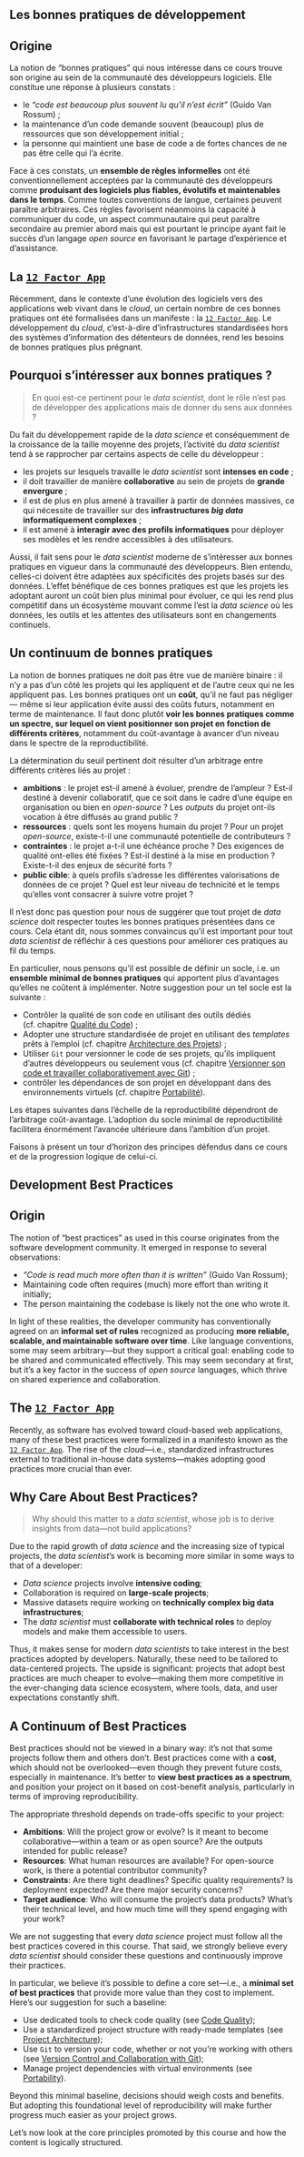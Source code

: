 
::: {.content-visible when-profile="fr"}

# Les bonnes pratiques de développement

## Origine

La notion de "bonnes pratiques" qui nous intéresse dans ce cours trouve son origine au sein de la communauté des développeurs logiciels.
Elle constitue une réponse à plusieurs constats :

- le _"code est beaucoup plus souvent lu qu'il n'est écrit"_ (Guido Van Rossum) ;
- la maintenance d'un code demande souvent (beaucoup) plus de ressources que son développement initial ;
- la personne qui maintient une base de code a de fortes chances de ne pas être celle qui l'a écrite.

Face à ces constats, un **ensemble de règles informelles** ont été conventionnellement acceptées par la communauté des développeurs comme **produisant des logiciels plus fiables, évolutifs et maintenables dans le temps**. Comme toutes conventions de langue, certaines peuvent paraître arbitraires. Ces règles favorisent néanmoins la capacité à communiquer du code, un aspect communautaire qui peut paraître secondaire au premier abord mais qui est pourtant le principe ayant fait le succès d'un langage _open source_ en favorisant le partage d'expérience et d'assistance.

:::: {.callout-note collapse="true"}
## La [`12 Factor App`](https://12factor.net/fr/)

Récemment, dans le contexte d'une évolution des logiciels vers des applications web vivant dans le *cloud*, un certain nombre de ces bonnes pratiques ont été formalisées dans un manifeste : la [`12 Factor App`](https://12factor.net/fr/).
Le développement du _cloud_, c'est-à-dire d'infrastructures standardisées hors des
systèmes d'information des détenteurs de données,
rend les besoins de bonnes pratiques plus prégnant.
::::

## Pourquoi s'intéresser aux bonnes pratiques ?

> En quoi est-ce pertinent pour le *data scientist*, dont le rôle n'est pas de développer des applications mais de donner du sens aux données ?

Du fait du développement rapide de la *data science* et conséquemment de la croissance de la taille moyenne des projets, l'activité du *data scientist* tend à se rapprocher par certains aspects de celle du développeur :

- les projets sur lesquels travaille le *data scientist* sont __intenses en code__ ;
- il doit travailler de manière __collaborative__ au sein de projets de __grande envergure__ ;
- il est de plus en plus amené à travailler à partir de données massives, ce qui nécessite de travailler sur des __infrastructures *big data* informatiquement complexes__ ;
- il est amené à __interagir avec des profils informatiques__ pour déployer ses modèles et les rendre accessibles à des utilisateurs.

Aussi, il fait sens pour le *data scientist* moderne de s'intéresser aux bonnes pratiques en vigueur dans la communauté des développeurs. Bien entendu, celles-ci doivent être adaptées aux spécificités des projets basés sur des données.
L'effet bénéfique de ces bonnes pratiques est que les projets les adoptant auront un coût bien plus minimal
pour évoluer, ce qui les rend plus compétitif dans un écosystème mouvant comme l'est la _data science_
où les données, les outils et les attentes des utilisateurs sont en changements continuels.

## Un continuum de bonnes pratiques

La notion de bonnes pratiques ne doit pas être vue de manière binaire : il n'y a pas d'un côté les projets qui les appliquent et de l'autre ceux qui ne les appliquent pas. Les bonnes pratiques ont un __coût__, qu'il ne faut pas négliger — même si leur application évite aussi des coûts futurs, notamment en terme de maintenance. Il faut donc plutôt **voir les bonnes pratiques comme un spectre, sur lequel on vient positionner son projet en fonction de différents critères**, notamment du coût-avantage à avancer d'un niveau dans le spectre de la reproductibilité.

La détermination du seuil pertinent doit résulter d'un arbitrage entre différents critères liés au projet :

- **ambitions** : le projet est-il amené à évoluer, prendre de l'ampleur ? Est-il destiné à devenir collaboratif, que ce soit dans le cadre d'une équipe en organisation ou bien en *open-source* ? Les *outputs* du projet ont-ils vocation à être diffusés au grand public ?
- **ressources** : quels sont les moyens humain du projet ? Pour un projet *open-source*, existe-t-il une communauté potentielle de contributeurs ?
- **contraintes** : le projet a-t-il une échéance proche ? Des exigences de qualité ont-elles été fixées ? Est-il destiné à la mise en production ? Existe-t-il des enjeux de sécurité forts ?
- **public cible**: à quels profils s'adresse les différentes valorisations de données de ce projet ? Quel est leur niveau de technicité et le temps qu'elles vont consacrer à suivre votre projet ?

Il n'est donc pas question pour nous de suggérer que tout projet de *data science* doit respecter toutes les bonnes pratiques présentées dans ce cours.
Cela étant dit, nous sommes convaincus qu'il est important pour tout *data scientist* de réfléchir à ces questions pour améliorer ces pratiques au fil du temps.

En particulier, nous pensons qu'il est possible de définir un socle, i.e. un **ensemble minimal de bonnes pratiques** qui apportent plus d'avantages qu'elles ne coûtent à implémenter. Notre suggestion pour un tel socle est la suivante :

- Contrôler la qualité de son code en utilisant des outils dédiés (cf. chapitre [Qualité du Code](/chapters/code-quality.qmd)) ;
- Adopter une structure standardisée de projet en utilisant des *templates* prêts à l'emploi (cf. chapitre [Architecture des Projets](/chapters/projects-architecture.qmd)) ;
- Utiliser `Git` pour versionner le code de ses projets, qu'ils impliquent d'autres développeurs ou seulement vous (cf. chapitre [Versionner son code et travailler collaborativement avec Git](/chapters/git.html)) ;
- contrôler les dépendances de son projet en développant dans des environnements virtuels (cf. chapitre [Portabilité](/chapters/portability.html)).

Les étapes suivantes dans l'échelle de la reproductibilité dépendront de l'arbitrage coût-avantage.
L'adoption du socle minimal de reproductibilité facilitera énormément l'avancée ultérieure
dans l'ambition d'un projet.

Faisons à présent un tour d'horizon des principes défendus dans ce cours
et de la progression logique de celui-ci.

:::
::: {.content-visible when-profile="en"}

# Development Best Practices

## Origin

The notion of “best practices” as used in this course originates from the software development community. It emerged in response to several observations:

- _“Code is read much more often than it is written”_ (Guido Van Rossum);
- Maintaining code often requires (much) more effort than writing it initially;
- The person maintaining the codebase is likely not the one who wrote it.

In light of these realities, the developer community has conventionally agreed on an **informal set of rules** recognized as producing **more reliable, scalable, and maintainable software over time**. Like language conventions, some may seem arbitrary—but they support a critical goal: enabling code to be shared and communicated effectively. This may seem secondary at first, but it's a key factor in the success of *open source* languages, which thrive on shared experience and collaboration.

:::: {.callout-note collapse="true"}
## The [`12 Factor App`](https://12factor.net/)

Recently, as software has evolved toward cloud-based web applications, many of these best practices were formalized in a manifesto known as the [`12 Factor App`](https://12factor.net/). The rise of the *cloud*—i.e., standardized infrastructures external to traditional in-house data systems—makes adopting good practices more crucial than ever.
::::

## Why Care About Best Practices?

> Why should this matter to a *data scientist*, whose job is to derive insights from data—not build applications?

Due to the rapid growth of *data science* and the increasing size of typical projects, the *data scientist*'s work is becoming more similar in some ways to that of a developer:

- *Data science* projects involve __intensive coding__;
- Collaboration is required on __large-scale projects__;
- Massive datasets require working on __technically complex big data infrastructures__;
- The *data scientist* must __collaborate with technical roles__ to deploy models and make them accessible to users.

Thus, it makes sense for modern *data scientists* to take interest in the best practices adopted by developers. Naturally, these need to be tailored to data-centered projects. The upside is significant: projects that adopt best practices are much cheaper to evolve—making them more competitive in the ever-changing data science ecosystem, where tools, data, and user expectations constantly shift.

## A Continuum of Best Practices

Best practices should not be viewed in a binary way: it's not that some projects follow them and others don’t. Best practices come with a __cost__, which should not be overlooked—even though they prevent future costs, especially in maintenance. It’s better to **view best practices as a spectrum**, and position your project on it based on cost-benefit analysis, particularly in terms of improving reproducibility.

The appropriate threshold depends on trade-offs specific to your project:

- **Ambitions**: Will the project grow or evolve? Is it meant to become collaborative—within a team or as open source? Are the outputs intended for public release?
- **Resources**: What human resources are available? For open-source work, is there a potential contributor community?
- **Constraints**: Are there tight deadlines? Specific quality requirements? Is deployment expected? Are there major security concerns?
- **Target audience**: Who will consume the project’s data products? What’s their technical level, and how much time will they spend engaging with your work?

We are not suggesting that every *data science* project must follow all the best practices covered in this course. That said, we strongly believe every *data scientist* should consider these questions and continuously improve their practices.

In particular, we believe it’s possible to define a core set—i.e., a **minimal set of best practices** that provide more value than they cost to implement. Here’s our suggestion for such a baseline:

- Use dedicated tools to check code quality (see [Code Quality](/chapters/code-quality.qmd));
- Use a standardized project structure with ready-made templates (see [Project Architecture](/chapters/projects-architecture.qmd));
- Use `Git` to version your code, whether or not you're working with others (see [Version Control and Collaboration with Git](/chapters/git.html));
- Manage project dependencies with virtual environments (see [Portability](/chapters/portability.html)).

Beyond this minimal baseline, decisions should weigh costs and benefits.
But adopting this foundational level of reproducibility will make further progress much easier as your project grows.

Let’s now look at the core principles promoted by this course and how the content is logically structured.

:::
